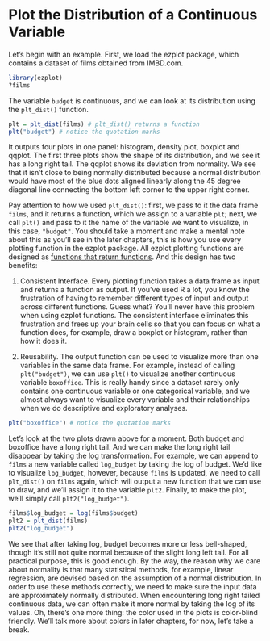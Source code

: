 # Plot the Distribution of a Continuous Variable

Let's begin with an example. First, we load the ezplot package, which contains a dataset of films obtained from IMBD.com. 
```r
library(ezplot)
?films
```

The variable `budget` is continuous, and we can look at its distribution using the `plt_dist()` function. 
```r
plt = plt_dist(films) # plt_dist() returns a function
plt("budget") # notice the quotation marks 
```

It outputs four plots in one panel: histogram, density plot, boxplot and qqplot. The first three plots show the shape of its distribution, and we see it has a long right tail. The qqplot shows its deviation from normality. We see that it isn't close to being normally distributed because a normal distribution would have most of the blue dots aligned linearly along the 45 degree diagonal line connecting the bottom left corner to the upper right corner. 

Pay attention to how we used `plt_dist()`: first, we pass to it the data frame `films`, and it returns a function, which we assign to a variable `plt`; next, we call `plt()` and pass to it the name of the variable we want to visualize, in this case, `"budget"`. You should take a moment and make a mental note about this as you'll see in the later chapters, this is how you use every plotting function in the ezplot package. All ezplot plotting functions are designed as [functions that return functions](http://masterr.org/r/functions-that-return-functions/). And this design has two benefits: 

1. Consistent Interface. Every plotting function takes a data frame as input and returns a function as output. If you've used R a lot, you know the frustration of having to remember different types of input and output across different functions. Guess what? You'll never have this problem when using ezplot functions. The consistent interface eliminates this frustration and frees up your brain cells so that you can focus on what a function does, for example, draw a boxplot or histogram, rather than how it does it. 

2. Reusability. The output function can be used to visualize more than one variables in the same data frame. For example, instead of calling `plt("budget")`, we can use `plt()` to visualize another continuous variable `boxoffice`. This is really handy since a dataset rarely only contains one continuous variable or one categorical variable, and we almost always want to visualize every variable and their relationships when we do descriptive and exploratory analyses. 
```r
plt("boxoffice") # notice the quotation marks 
```

Let's look at the two plots drawn above for a moment. Both budget and boxoffice have a long right tail. And we can make the long right tail disappear by taking the log transformation. For example, we can append to `films` a new variable called `log_budget` by taking the log of budget. We'd like to visualize `log_budget`, however, because `films` is updated, we need to call `plt_dist()` on `films` again, which will output a new function that we can use to draw, and we'll assign it to the variable `plt2`. Finally, to make the plot, we'll simply call `plt2("log_budget")`.
```r
films$log_budget = log(films$budget)
plt2 = plt_dist(films)
plt2("log_budget")
```

We see that after taking log, budget becomes more or less bell-shaped, though it's still not quite normal because of the slight long left tail. For all practical purpose, this is good enough. By the way, the reason why we care about normality is that many statistical methods, for example, linear regression, are devised based on the assumption of a normal distribution. In order to use these methods correctly, we need to make sure the input data are approximately normally distributed. When encountering long right tailed continuous data, we can often make it more normal by taking the log of its values. Oh, there's one more thing: the color used in the plots is color-blind friendly. We'll talk more about colors in later chapters, for now, let's take a break. 